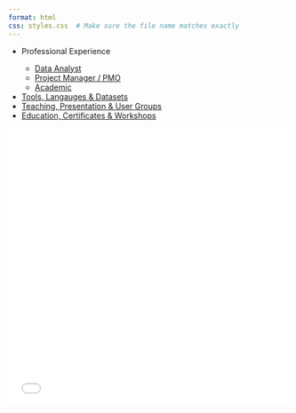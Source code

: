 ```yaml
---
format: html
css: styles.css  # Make sure the file name matches exactly
---
```


```{=html}
<div class="container">
  <div class="left-column">
    <ul class = "no-bullets">
      <li>Professional Experience</li>
      
      <ul class = "no-bullets">
      <li><a href="sections/data.html" target="content-frame">Data Analyst</a></li>
      <li><a href="sections/pm_pmo.html" target="content-frame">Project Manager / PMO</a></li>
      <li><a href="sections/academic.html" target="content-frame">Academic</a></li>
      </ul>
      <li><a href="sections/skills.html" target="content-frame">Tools, Langauges & Datasets</a></li>
      <li><a href="sections/sharing.html" target="content-frame">Teaching, Presentation & User Groups</a></li>
      <li><a href="sections/education.html" target="content-frame">Education, Certificates & Workshops</a></li>
    </ul>
  </div>

  <div class="right-column">
    <iframe name="content-frame" src="sections/default.html" width="100%" height="500px" style="border: none;"></iframe>
  </div>
</div>
```
